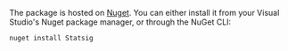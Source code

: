 The package is hosted on [Nuget](https://www.nuget.org/packages/Statsig/). You can either install it from your Visual Studio's Nuget package manager, or through the NuGet CLI:

```shell
nuget install Statsig
```

